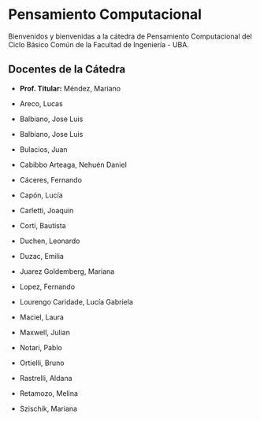 # Pensamiento Computacional {.unnumbered}

Bienvenidos y bienvenidas a la cátedra de Pensamiento Computacional del Ciclo Básico Común de la Facultad de Ingeniería - UBA.

## Docentes de la Cátedra

- **Prof. Titular:** Méndez, Mariano

- Areco, Lucas
- Balbiano, Jose Luis 
- Balbiano, Jose Luis 
- Bulacios, Juan
- Cabibbo Arteaga, Nehuén Daniel
- Cáceres, Fernando
- Capón, Lucía
- Carletti, Joaquin
- Corti, Bautista
- Duchen, Leonardo
- Duzac, Emilia
- Juarez Goldemberg, Mariana 
- Lopez, Fernando
- Lourengo Caridade, Lucía Gabriela 
- Maciel, Laura
- Maxwell, Julian
- Notari, Pablo
- Ortielli, Bruno 
- Rastrelli, Aldana
- Retamozo, Melina
- Szischik, Mariana
